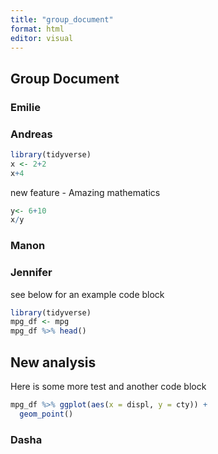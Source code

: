 ```yaml
---
title: "group_document"
format: html
editor: visual
---
```


## Group Document

### Emilie

### Andreas

```r
library(tidyverse)
x <- 2+2
x+4
```

new feature - Amazing mathematics

```r
y<- 6+10
x/y
```

### Manon

### Jennifer
see below for an example code block
```r
library(tidyverse)
mpg_df <- mpg
mpg_df %>% head()
```
## New analysis
Here is some more test and another code block
```r
mpg_df %>% ggplot(aes(x = displ, y = cty)) +
  geom_point()
```



### Dasha


